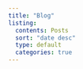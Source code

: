 ```yaml
---
title: "Blog"
listing: 
  contents: Posts
  sort: "date desc"
  type: default
  categories: true
---
```

